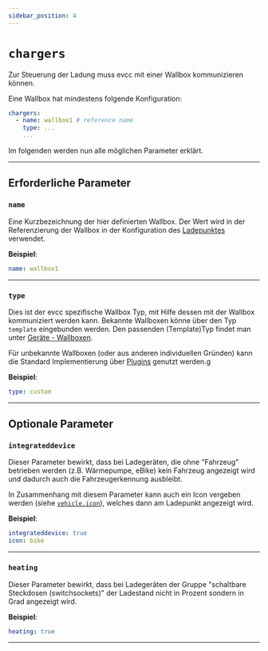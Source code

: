 ```yaml
---
sidebar_position: 4
---
```



# `chargers`

Zur Steuerung der Ladung muss evcc mit einer Wallbox kommunizieren können.

Eine Wallbox hat mindestens folgende Konfiguration:

```yaml
chargers:
  - name: wallbox1 # reference name
    type: ...
    ...
```

Im folgenden werden nun alle möglichen Parameter erklärt.

---

## Erforderliche Parameter

### `name`

Eine Kurzbezeichnung der hier definierten Wallbox. Der Wert wird in der Referenzierung der Wallbox in der Konfiguration des [Ladepunktes](loadpoints#charger) verwendet.

**Beispiel**:

```yaml
name: wallbox1
```

---

### `type`

Dies ist der evcc spezifische Wallbox Typ, mit Hilfe dessen mit der Wallbox kommuniziert werden kann. Bekannte Wallboxen könne über den Typ `template` eingebunden werden. Den passenden (Template)Typ findet man unter [Geräte - Wallboxen](/docs/devices/chargers).

Für unbekannte Wallboxen (oder aus anderen individuellen Gründen) kann die Standard Implementierung über [Plugins](/docs/devices/plugins) genutzt werden.g

**Beispiel**:

```yaml
type: custom
```

---

## Optionale Parameter

### `integrateddevice`

Dieser Parameter bewirkt, dass bei Ladegeräten, die ohne "Fahrzeug" betrieben werden (z.B. Wärmepumpe, eBike) kein Fahrzeug angezeigt wird und dadurch auch die Fahrzeugerkennung ausbleibt.

In Zusammenhang mit diesem Parameter kann auch ein Icon vergeben werden (siehe [`vehicle.icon`](/docs/reference/configuration/vehicles#icon)), welches dann am Ladepunkt angezeigt wird.

**Beispiel**:

```yaml
integrateddevice: true
icon: bike
```

---

### `heating`

Dieser Parameter bewirkt, dass bei Ladegeräten der Gruppe "schaltbare Steckdosen (switchsockets)" der Ladestand nicht in Prozent sondern in Grad angezeigt wird.

**Beispiel**:

```yaml
heating: true
```

---
